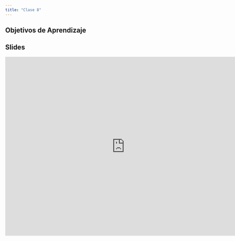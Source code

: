 ```yaml
---
title: "Clase 8"
---
```


## Objetivos de Aprendizaje



## Slides

<iframe src="https://docs.google.com/presentation/d/1RzbUVkK6f3FsTRcd3Tct9BKpWx4ayG1Db39e1k8NWZ4/embed?start=false&loop=false&delayms=3000" frameborder="0" width="760" height="569" allowfullscreen="true" mozallowfullscreen="true" webkitallowfullscreen="true"></iframe>


